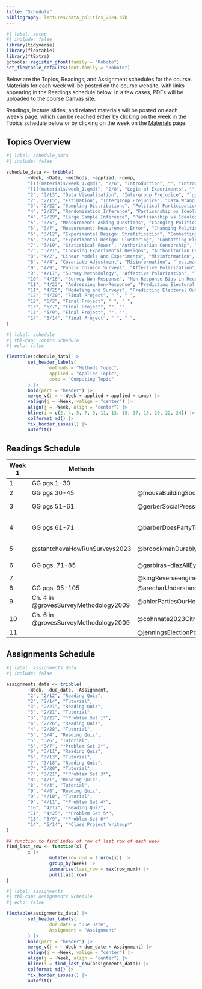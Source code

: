 ```yaml
---
title: "Schedule"
bibliography: lectures/data_politics_2024.bib
---
```


```r
#| label: setup
#| include: false
library(tidyverse)
library(flextable)
library(ftExtra)
gdtools::register_gfont(family = "Roboto")
set_flextable_defaults(font.family = "Roboto")
```

Below are the Topics, Readings, and Assignment schedules for the course. Materials for each week will be posted on the course website, with links appearing in the Readings schedule below. In a few cases, PDFs will be uploaded to the course Canvas site.

Readings, lecture slides, and related materials will be posted on each week's page, which can be reached either by clicking on the week in the Topics schedule below or by clicking on the week on the [Materials](materials.qmd) page.

## Topics Overview

```r
#| label: schedule_data
#| include: false

schedule_data <- tribble(
        ~Week, ~Date, ~methods, ~applied, ~comp,
        "[1](materials/week_1.qmd)", "2/6", "Introduction", "", "Introduction to `R`",
        "[1](materials/week_1.qmd)", "2/8", "Logic of Experiments", "", "`R` Basics",
        "2", "2/13", "Data Visualization", "Intergroup Prejudice", "`ggplot2` Basics",
        "2", "2/15", "Estimation", "Intergroup Prejudice", "Data Wrangling with `dplyr`",
        "3", "2/22", "Sampling Distributions", "Political Participation", "Base R",
        "4", "2/27", "Randomization Inference", "Partisanship vs Ideology", "Functions",
        "4", "2/29", "Large Sample Inference", "Partisanship vs Ideology", "Iteration",
        "5", "3/5", "Measurement: Asking Questions", "Changing Political Beliefs", "Data Types and Recoding Data",
        "5", "3/7", "Measurement: Measurement Error", "Changing Political Beliefs", "Data Types and Recoding Data",
        "6", "3/12", "Experimental Design: Stratification", "Combatting Electoral Fraud", "`randomizr` package",
        "6", "3/14", "Experimental Design: Clustering", "Combatting Electoral Fraud", "`randomizr` package",
        "7", "3/19", "Statistical Power", "Authoritarian Censorship", "Simulations",
        "7", "3/21", "Choosing Experimental Designs", "Authoritarian Censorship", "Simulations",
        "8", "4/2", "Linear Models and Experiments", "Misinformation", "Linear Modeling with `lm`",
        "8", "4/4", "Covariate Adjustment", "Misinformation", "`estimatr` package",
        "9", "4/9", "Public Opinion Surveys", "Affective Polarization", "`survyr` package",
        "9", "4/11", "Survey Methodology", "Affective Polarization", "`survyr` package",
        "10", "4/18", "Survey Non-Response", "Non-Response Bias in Recent Elections", " ",
        "11", "4/23", "Addressing Non-Response", "Predicting Electoral Outcomes", "",
        "11", "4/25", "Modeling and Surveys", "Predicting Electoral Outcomes", "",
        "12", "4/30", "Final Project", " ", " ",
        "12", "5/2", "Final Project", " ", " ",
        "13", "5/7", "Final Project", "", "",
        "13", "5/9", "Final Project", "", "",
        "14", "5/14", "Final Project", " ", " ",
)

```

```r
#| label: schedule
#| tbl-cap: Topics Schedule
#| echo: false

flextable(schedule_data) |>
        set_header_labels(
                methods = "Methods Topic",
                applied = "Applied Topic",
                comp = "Computing Topic"
        ) |>
        bold(part = "header") |>
        merge_v(j = ~ Week + applied + applied + comp) |>
        valign(j = ~Week, valign = "center") |>
        align(j = ~Week, align = "center") |>
        hline(i = c(2, 4, 5, 7, 9, 11, 13, 15, 17, 18, 20, 22, 24)) |>
        colformat_md() |>
        fix_border_issues() |>
        autofit()
```

## Readings Schedule

| **Week 1** | **Methods**                           | **Applied**                                       | **Computation**                                                                                                                            |
|-------------------|------------------|------------------|------------------|
| 1          | GG pgs 1-30                           |                                                   | RDS [2](https://r4ds.hadley.nz/workflow-basics)                                                                                            |
| 2          | GG pgs 30-45                          | @mousaBuildingSocialCohesion2020                  | RDS [1](https://r4ds.hadley.nz/data-visualize), [3](https://r4ds.hadley.nz/data-transform)                                                 |
| 3          | GG pgs 51-61                          | @gerberSocialPressureVoter2008                    | RDS [27.1-27.2](https://r4ds.hadley.nz/base-r)                                                                                             |
| 4          | GG pgs 61-71                          | @barberDoesPartyTrump2019                         | RDS [25.1-25.2](https://r4ds.hadley.nz/functions), [26](https://r4ds.hadley.nz/iteration), [27.5](https://r4ds.hadley.nz/base-r#for-loops) |
| 5          | @stantchevaHowRunSurveys2023          | @broockmanDurablyReducingTransphobia2016          | RDS [12](https://r4ds.hadley.nz/logicals), [13](https://r4ds.hadley.nz/numbers), [14](14)                                                  |
| 6          | GG pgs. 71-85                         | @garbiras-diazAllEyesThem2022                     | `randomizr` [vignette](https://declaredesign.org/r/randomizr/articles/randomizr_vignette.html)                                             |
| 7          |                                       | @kingReverseengineeringCensorshipChina2014        |                                                                                                                                            |
| 8          | GG pgs. 95-105                        | @arecharUnderstandingCombattingMisinformation2023 |                                                                                                                                            |
| 9          | Ch. 4 in @grovesSurveyMethodology2009 | @ahlerPartiesOurHeads2018                         | `surveyr` [vignette](http://gdfe.co/srvyr/articles/srvyr-vs-survey.html)                                                                   |
| 10         | Ch. 6 in @grovesSurveyMethodology2009 | @cohnnate2023CitrinAward2023                      |                                                                                                                                            |
| 11         |                                       | @jenningsElectionPollingErrors2018                |                                                                                                                                            |

## Assignments Schedule

```r
#| label: assignments_data
#| include: false

assignments_data <- tribble(
        ~Week, ~due_date, ~Assignment,
        "2", "2/12", "Reading Quiz",
        "2", "2/14", "Tutorial",
        "3", "2/21", "Reading Quiz",
        "3", "2/21", "Tutorial",
        "3", "2/22", "*Problem Set 1*",
        "4", "2/26", "Reading Quiz",
        "4", "2/28", "Tutorial",
        "5", "3/4", "Reading Quiz",
        "5", "3/6", "Tutorial",
        "5", "3/7", "*Problem Set 2*",
        "6", "3/11", "Reading Quiz",
        "6", "3/13", "Tutorial",
        "7", "3/18", "Reading Quiz",
        "7", "3/20", "Tutorial",
        "7", "3/21", "*Problem Set 3*",
        "8", "4/1", "Reading Quiz",
        "8", "4/3", "Tutorial",
        "9", "4/8", "Reading Quiz",
        "9", "4/10", "Tutorial",
        "9", "4/11", "*Problem Set 4*",
        "10", "4/17", "Reading Quiz",
        "11", "4/25", "*Problem Set 5*",
        "13", "5/9", "*Problem Set 6*"
		"14", "5/14", "*Class Project Writeup*"
)

## function to find index of row of last row of each week
find_last_row <- function(x) {
        x |>
                mutate(row_num = 1:nrow(x)) |>
                group_by(Week) |>
                summarise(last_row = max(row_num)) |>
                pull(last_row)
}


```

```r
#| label: assignments
#| tbl-cap: Assignments Schedule
#| echo: false

flextable(assignments_data) |>
        set_header_labels(
                due_date = "Due Date",
                Assignment = "Assignment"
        ) |>
        bold(part = "header") |>
        merge_v(j = ~ Week + due_date + Assignment) |>
        valign(j = ~Week, valign = "center") |>
        align(j = ~Week, align = "center") |>
        hline(i = find_last_row(assignments_data)) |>
        colformat_md() |>
        fix_border_issues() |>
        autofit()
```